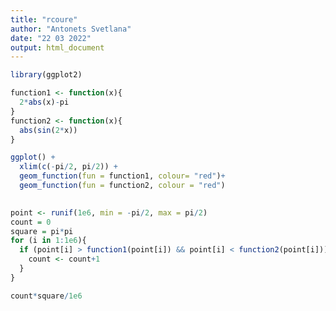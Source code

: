 ---
title: "rcoure"
author: "Antonets Svetlana"
date: "22 03 2022"
output: html_document
---

```{r}
library(ggplot2)
```

```{r}
function1 <- function(x){
  2*abs(x)-pi
}
function2 <- function(x){
  abs(sin(2*x))
}

ggplot() +
  xlim(c(-pi/2, pi/2)) +
  geom_function(fun = function1, colour= "red")+
  geom_function(fun = function2, colour = "red")
  
```

```{r}
point <- runif(1e6, min = -pi/2, max = pi/2)
count = 0
square = pi*pi
for (i in 1:1e6){
  if (point[i] > function1(point[i]) && point[i] < function2(point[i])){
    count <- count+1
  }
}

count*square/1e6
```





